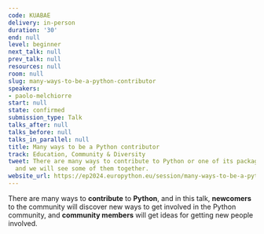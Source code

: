```yaml
---
code: KUABAE
delivery: in-person
duration: '30'
end: null
level: beginner
next_talk: null
prev_talk: null
resources: null
room: null
slug: many-ways-to-be-a-python-contributor
speakers:
- paolo-melchiorre
start: null
state: confirmed
submission_type: Talk
talks_after: null
talks_before: null
talks_in_parallel: null
title: Many ways to be a Python contributor
track: Education, Community & Diversity
tweet: There are many ways to contribute to Python or one of its packages or frameworks,
  and we will see some of them together.
website_url: https://ep2024.europython.eu/session/many-ways-to-be-a-python-contributor
---
```


There are many ways to **contribute** to **Python**, and in this talk, **newcomers** to the community will discover new ways to get involved in the Python community, and **community members** will get ideas for getting new people involved.
